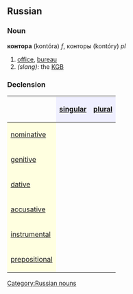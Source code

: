 ==Russian==
[[Category:Russian nouns]]
===Noun===
'''контора''' (kontóra) ''f'', конторы (kontóry) ''pl''

#[[office]], [[bureau]]
#''(slang)'': the [[KGB]] 

===Declension===
{| border="1" cellpadding="4" cellspacing="0"
!
! style="background-color: #EFEFFF" align="center"|[[singular]]
! style="background-color: #EFEFFF" align="center"|[[plural]]
|-
! style="background-color: #FFFFE0" align="left"|[[nominative case|nominative]]
| align="center"|{{RUchar|конто́ра}}
| align="center"|{{RUchar|конто́ры}}
|-
! style="background-color: #FFFFE0" align="left"|[[genitive case|genitive]]
| align="center"|{{RUchar|конто́ры}}
| align="center"|{{RUchar|конто́р}}
|-
! style="background-color: #FFFFE0" align="left"|[[dative case|dative]]
| align="center"|{{RUchar|конто́ре}}
| align="center"|{{RUchar|конто́рам}}
|-
! style="background-color: #FFFFE0" align="left"|[[accusative case|accusative]]
| align="center"|{{RUchar|конто́ру}}
| align="center"|{{RUchar|конто́ры}}
|-
! style="background-color: #FFFFE0" align="left"|[[instrumental case|instrumental]]
| align="center"|{{RUchar|конто́рой, конто́рою}}
| align="center"|{{RUchar|конто́рами}}
|-
! style="background-color: #FFFFE0" align="left"|[[prepositional case|prepositional]]
| align="center"|{{RUchar|о конто́ре}}
| align="center"|{{RUchar|о конто́рах}}
|}